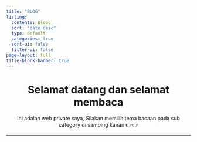 ```yaml
---
title: "BLOG"
listing:
  contents: Bloog
  sort: "date desc"
  type: default
  categories: true
  sort-ui: false
  filter-ui: false
page-layout: full
title-block-banner: true
---
```

<h1 align ='Center'>Selamat datang dan selamat membaca</h1>

<p align = 'center'>Ini adalah web private saya, Silakan memilih tema bacaan pada sub category di samping kanan 👉👉</p>

---
